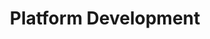 ---
title: 'Platform Development'
description: 'Join the revolution shaping the Open Source AI'
icon: 'code'
---